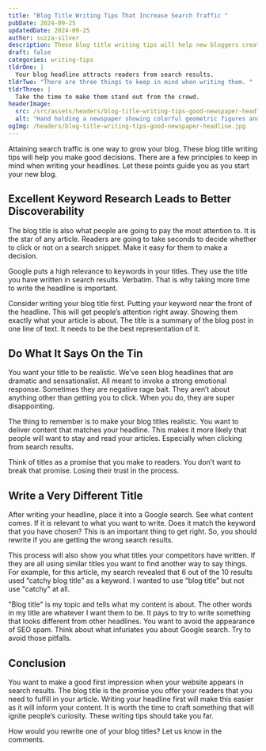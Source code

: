 ```yaml
---
title: "Blog Title Writing Tips That Increase Search Traffic "
pubDate: 2024-09-25
updatedDate: 2024-09-25
author: suzza-silver
description: These blog title writing tips will help new bloggers create good headlines. Increasing the search traffic to their website.
draft: false
categories: writing-tips
tldrOne: |
  Your blog headline attracts readers from search results.
tldrTwo: "There are three things to keep in mind when writing them. "
tldrThree: |
  Take the time to make them stand out from the crowd.
headerImage:
  src: /src/assets/headers/blog-title-writing-tips-good-newspaper-headline.jpg
  alt: "Hand holding a newspaper showing colorful geometric figures and the headline Good Newspaper "
ogImg: /headers/blog-title-writing-tips-good-newspaper-headline.jpg
---
```


Attaining search traffic is one way to grow your blog. These blog title writing tips will help you make good decisions. There are a few principles to keep in mind when writing your headlines. Let these points guide you as you start your new blog.

## Excellent Keyword Research Leads to Better Discoverability

The blog title is also what people are going to pay the most attention to. It is the star of any article. Readers are going to take seconds to decide whether to click or not on a search snippet. Make it easy for them to make a decision.

Google puts a high relevance to keywords in your titles. They use the title you have written in search results. Verbatim. That is why taking more time to write the headline is important.

Consider writing your blog title first. Putting your keyword near the front of the headline. This will get people’s attention right away. Showing them exactly what your article is about. The title is a summary of the blog post in one line of text. It needs to be the best representation of it.

## Do What It Says On the Tin

You want your title to be realistic. We’ve seen blog headlines that are dramatic and sensationalist. All meant to invoke a strong emotional response. Sometimes they are negative rage bait. They aren’t about anything other than getting you to click. When you do, they are super disappointing.

The thing to remember is to make your blog titles realistic. You want to deliver content that matches your headline. This makes it more likely that people will want to stay and read your articles. Especially when clicking from search results.

Think of titles as a promise that you make to readers. You don’t want to break that promise. Losing their trust in the process.

## Write a Very Different Title

After writing your headline, place it into a Google search. See what content comes. If it is relevant to what you want to write. Does it match the keyword that you have chosen? This is an important thing to get right. So, you should rewrite if you are getting the wrong search results.

This process will also show you what titles your competitors have written. If they are all using similar titles you want to find another way to say things. For example, for this article, my search revealed that 6 out of the 10 results used “catchy blog title” as a keyword. I wanted to use “blog title” but not use "catchy" at all.

"Blog title" is my topic and tells what my content is about. The other words in my title are whatever I want them to be. It pays to try to write something that looks different from other headlines. You want to avoid the appearance of SEO spam. Think about what infuriates you about Google search. Try to avoid those pitfalls.

## Conclusion

You want to make a good first impression when your website appears in search results. The blog title is the promise you offer your readers that you need to fulfill in your article. Writing your headline first will make this easier as it will inform your content. It is worth the time to craft something that will ignite people’s curiosity. These writing tips should take you far.

How would you rewrite one of your blog titles? Let us know in the comments.
